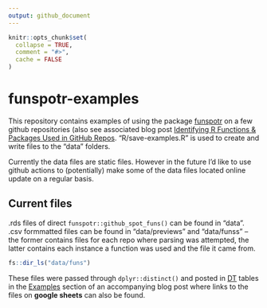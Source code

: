 ```yaml
---
output: github_document
---
```


<!-- README.md is generated from README.Rmd. Please edit that file -->

```r
knitr::opts_chunk$set(
  collapse = TRUE,
  comment = "#>",
  cache = FALSE
)
```

# funspotr-examples

This repository contains examples of using the package [funspotr](https://github.com/brshallo/funspotr) on a few github repositories (also see associated blog post [Identifying R Functions & Packages Used in GitHub Repos](https://www.bryanshalloway.com/2022/01/18/identifying-r-functions-packages-used-in-github-repos/). "R/save-examples.R" is used to create and write files to the "data" folders.

Currently the data files are static files. However in the future I'd like to use github actions to (potentially) make some of the data files located online update on a regular basis.

## Current files

.rds files of direct `funspotr::github_spot_funs()` can be found in "data". .csv formmatted files can be found in "data/previews" and "data/funss" -- the former contains files for each repo where parsing was attempted, the latter contains each instance a function was used and the file it came from.

```r
fs::dir_ls("data/funs")
```

These files were passed through `dplyr::distinct()` and posted in [DT](https://rstudio.github.io/DT/) tables in the [Examples](https://www.bryanshalloway.com/2022/01/18/identifying-r-functions-packages-used-in-github-repos/#examples) section of an accompanying blog post where links to the files on **google sheets** can also be found.
